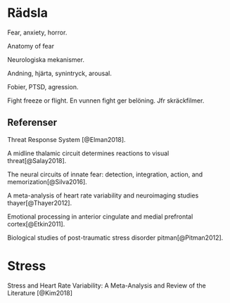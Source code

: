# Rädsla

Fear, anxiety, horror.

Anatomy of fear

Neurologiska mekanismer.

Andning, hjärta, synintryck, arousal.

Fobier, PTSD, agression.

Fight freeze or flight. En vunnen fight ger belöning. Jfr skräckfilmer.

## Referenser

Threat Response System [@Elman2018].

A midline thalamic circuit determines reactions to visual threat[@Salay2018].

The neural circuits of innate fear: detection, integration, action, and memorization[@Silva2016].

A meta-analysis of heart rate variability and neuroimaging studies thayer[@Thayer2012].

Emotional processing in anterior cingulate and medial prefrontal cortex[@Etkin2011].

Biological studies of post-traumatic stress disorder pitman[@Pitman2012].

# Stress

Stress and Heart Rate Variability: A Meta-Analysis and Review of the Literature [@Kim2018]



